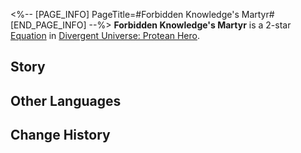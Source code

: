 <%-- [PAGE_INFO]
PageTitle=#Forbidden Knowledge's Martyr#
[END_PAGE_INFO] --%>
{{Equation Infobox
|period   = Protean Hero
|rarity   = 2
|path1    = Erudition*4
|path2    = Destruction*2
|effect   = When any ally target uses their Ultimate, consumes HP from all ally targets equal to {{Color|h|5%}} of their current HP and increases their DMG dealt by {{Color|h|30%}} to a max of {{Color|h|4}} stack(s), lasting for {{Color|h|2}} turn(s).
|mentions = 
}}
'''Forbidden Knowledge's Martyr''' is a 2-star [[Divergent Universe: Protean Hero/Equations|Equation]] in [[Divergent Universe: Protean Hero]].

==Story==
{{Description|Do you know that there's a group of unrecognized scholars beyond the Grove of Epiphany?<br />They don't care about the inheritance of established knowledge.<br />Instead, they focus solely on the mysterious, unexplored realms.<br />They regard the pursuit of knowledge as an arduous odyssey,<br />Where they brave thorny paths and precariously walk tightropes.<br />At every step, they endure immense suffering, and one misstep could spell their destruction.<br />Whether it's unraveling the mystery of the golden blood, probing into the existence of the Titans,<br />Or even the dreaded black tide,<br />Became a direction in their pursuit of knowledge.<br />Such blasphemous endeavors will surely invite divine punishment and suffering.<br />Nearly all scholars meet their untimely ends as soon as they make slight progress in their research,<br />Either being hunted down by Titan followers or dying in bizarre accidents.<br />Yet they continue to plunge toward those eternally unsolvable answers, like moths drawn to the flame.}}
<!--
==Gameplay Notes==
* 
-->
==Other Languages==
{{Other Languages
|en   = Forbidden Knowledge's Martyr
|zhs  = 禁识殉道者
|zht  = 禁識殉道者
|ja   = {{Rubi|禁断|きんだん}}の{{Rubi|知識|ちしき}}の{{Rubi|殉道者|じゅんどうしゃ}}
|ko   = 금지된 지식의 순도자
|es   = Mártir del conocimiento prohibido
|fr   = Martyr du savoir interdit
|ru   = Мученик запретного знания
|th   = ผู้สละความรู้ต้องห้าม
|vi   = Người Tuẫn Đạo Vì Tri Thức Cấm
|de   = Märtyrer des verbotenen Wissens
|id   = Forbidden Knowledge's Martyr
|pt   = Mártir do Conhecimento Proibido
}}

==Change History==
{{Change History|3.1}}